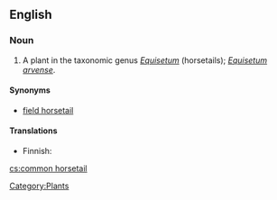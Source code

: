 ==English==

===Noun===
{{en-noun|sg=[[common]] [[horsetail]]}}

# A plant in the taxonomic genus ''[[Equisetum]]'' (horsetails); ''[[Equisetum arvense]]''.

====Synonyms====
*[[field horsetail]]

====Translations====
{{trans-top|plant}}
*Finnish: {{t+|fi|peltokorte}}
{{trans-mid}}
{{trans-bottom}}

[[Category:Plants]]

[[cs:common horsetail]]